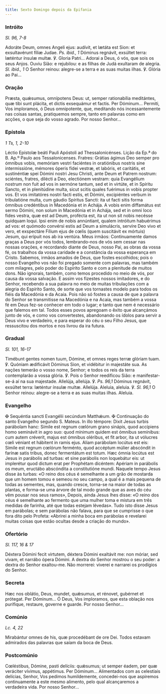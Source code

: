 ```yaml
---
title: Sexto Domingo depois da Epifania
---
```


### Intróito

<em>Sl. 96, 7-8</em>

<div class="side-by-side not-content">
  <span>
    Adoráte Deum, omnes Angeli ejus: audívit, et lætáta est Sion: et
    exsultavérunt fíliæ Judae. <em>Ps. ibid., 1</em> Dóminus regnávit, exsúltet
    terra: læténtur ínsulæ multæ. ℣. Gloria Patri...
  </span>
  <span>
    Adorai a Deus, ó vós, que sois os seus Anjos. Ouviu Sião: e rejubilou: e as
    filhas de Judá exultaram de alegria. <em>Sl. ibid., 1</em> O Senhor reinou:
    alegre-se a terra e as suas muitas ilhas. ℣. Glória ao Pai...
  </span>
</div>

### Oração

<div class="side-by-side not-content">
  <span>
    Præsta, quǽsumus, omnípotens Deus: ut, semper rationabília meditántes, quæ
    tibi sunt plácita, et dictis exsequámur et factis. Per Dóminum...
  </span>
  <span>
    Permiti, Vos imploramos, ó Deus omnipotente, que, meditando nós
    incessantemente nas coisas santas, pratiquemos sempre, tanto em palavras
    como em acções, o que seja do vosso agrado. Por nosso Senhor...
  </span>
</div>

### Epístola

<em>1 Ts, 1, 2-10</em>

<div class="side-by-side not-content">
  <span>Léctio Epístolæ beáti Pauli Apóstoli ad Thessalonicénses.</span>
  <span>Lição da Ep.ª do B. Ap.º Paulo aos Tessalonicenses.</span>
  <span>
    Fratres: Grátias ágimus Deo semper pro ómnibus vobis, memóriam vestri
    faciéntes in oratiónibus nostris sine intermissióne, mémores óperis fídei
    vestræ, et labóris, et caritátis, et sustinéntiæ spei Dómini nostri Jesu
    Christi, ante Deum et Patrem nostrum: sciéntes, fratres, dilécti a Deo,
    electiónem vestram: quia Evangélium nostrum non fuit ad vos in sermóne
    tantum, sed et in virtúte, et in Spíritu Sancto, et in plenitúdine multa,
    sicut scitis quales fuérimus in vobis propter vos. Et vos imitatóres nostri
    facti estis, et Dómini, excipiéntes verbum in tribulatióne multa, cum gáudio
    Spíritus Sancti: ita ut facti sitis forma ómnibus credéntibus in Macedónia
    et in Achája. A vobis enim diffamátus est sermo Dómini, non solum in
    Macedónia et in Achája, sed et in omni loco fides vestra, quæ est ad Deum,
    profécta est, ita ut non sit nobis necésse quidquam loqui. Ipsi enim de
    nobis annúntiant, qualem intróitum habuérimus ad vos: et quómodo convérsi
    estis ad Deum a simulácris, servíre Deo vivo et vero, et exspectáre Fílium
    ejus de cœlis (quem suscitávit ex mórtuis) Jesum, qui erípuit nos ab ira
    ventúra.
  </span>
  <span>
    Meus irmãos: Continuamente damos graças a Deus por vós todos, lembrando-nos
    de vós sem cessar nas nossas orações, e recordando diante de Deus, nosso
    Pai, as obras da vossa fé, os trabalhos da vossa caridade e a constância da
    vossa esperança em Cristo. Sabemos, irmãos amados de Deus, que fostes
    escolhidos; pois o nosso Evangelho vos não foi pregado somente com palavras,
    mas também com milagres, pelo poder do Espírito Santo e com a plenitude de
    muitos dons. Não ignorais, também, como temos procedido no meio de vós, por
    causa da vossa salvação. E assim vos fizestes nossos imitadores, e do
    Senhor, recebendo a sua palavra no meio de muitas tribulações com a alegria
    do Espírito Santo, de sorte que vos tornastes modelo para todos os fiéis da
    Macedónia e da Acaia. Pois não só fostes a causa de que a palavra do Senhor
    se transmitisse na Macedónia e na Acaia, mas também a vossa fé em Deus
    fez-se conhecer em todo o lugar; e tanto que nem é necessário que falemos em
    tal. Todos esses povos apregoam o êxito que alcançámos junto de vós, e como
    vos convertestes, abandonando os ídolos para servir a Deus vivo e
    verdadeiro, e para esperar do céu o seu Filho Jesus, que ressuscitou dos
    mortos e nos livrou da ira futura.
  </span>
</div>

### Gradual

<em>Sl. 101, 16-17</em>

<div class="side-by-side not-content">
  <span>
    Timébunt gentes nomen tuum, Dómine, et omnes reges terræ glóriam tuam. ℣.
    Quóniam ædificávit Dóminus Sion, et vidébitur in majestáte sua.
  </span>
  <span>
    As nações temerão o vosso nome, Senhor; e todos os reis da terra
    contemplarão a vossa glória. ℣. Pois o Senhor reedificou Sião: e
    manifestar-se-á aí na sua majestade.
  </span>
  <span>
    Allelúja, allelúja. ℣. <em>Ps. 96,1</em> Dóminus regnávit, exsúltet terra:
    læténtur ínsulæ multæ. Allelúja.
  </span>
  <span>
    Aleluia, aleluia. ℣. <em>Sl. 96,1</em> O Senhor reinou: alegre-se a terra e
    as suas muitas ilhas. Aleluia.
  </span>
</div>

### Evangelho

<div class="side-by-side not-content">
  <span>
    <span class="text-red-500">✠</span> Sequéntia sancti Evangélii secúndum
    Matthǽum.
  </span>
  <span>
    <span class="text-red-500">✠</span> Continuação do santo Evangelho segundo
    S. Mateus.
  </span>
  <span>
    In illo témpore: Dixit Jesus turbis parábolam hanc: Símile est regnum
    cœlórum grano sinápis, quod accípiens homo seminávit in agro suo: quod
    mínimum quidem est ómnibus semínibus: cum autem créverit, majus est ómnibus
    oléribus, et fit arbor, ita ut vólucres cœli véniant et hábitent in ramis
    ejus. Aliam parábolam locútus est eis: Símile est regnum cœlórum ferménto,
    quod accéptum múlier abscóndit in farínæ satis tribus, donec fermentátum est
    totum. Hæc ómnia locútus est Jesus in parábolis ad turbas: et sine parábolis
    non loquebátur eis: ut implerétur quod dictum erat per Prophétam dicéntem:
    Apériam in parábolis os meum, eructábo abscóndita a constitutióne mundi.
  </span>
  <span>
    Naquele tempo Jesus disse às turbas: «O reino dos céus é semelhante a um
    grão de mostarda que um homem tomou e semeou no seu campo, a qual é a mais
    pequena de todas as sementes, mas, quando cresce, torna-se na maior de todas
    as plantas, e forma-se uma árvore de tal modo grande que as aves do céu vêm
    pousar nos seus ramos», Depois, ainda Jesus lhes disse: «O reino dos céus é
    semelhante ao fermento que uma mulher toma e mistura em três medidas de
    farinha, até que todas estejam lêvedas». Tudo isto disse Jesus em parábolas;
    e sem parábolas não falava, para que se cumprisse o que fora dito pelo
    Profeta: «Abrirei a minha boca em parábolas e revelarei muitas coisas que
    estão ocultas desde a criação do mundo».
  </span>
</div>

### Ofertório

<em>Sl. 117, 16 & 17</em>

<div class="side-by-side not-content">
  <span>
    Déxtera Dómini fecit virtutem, déxtera Dómini exaltávit me: non móriar, sed
    vivam, et narrábo ópera Dómini.
  </span>
  <span>
    A dextra do Senhor mostrou o seu poder: a dextra do Senhor exaltou-me. Não
    morrerei: viverei e narrarei os prodígios do Senhor.
  </span>
</div>

### Secreta

<div class="side-by-side not-content">
  <span>
    Hæc nos oblátio, Deus, mundet, quǽsumus, et rénovet, gubérnet et prótegat.
    Per Dóminum...
  </span>
  <span>
    Ó Deus, Vos imploramos, que esta oblação nos purifique, restaure, governe e
    guarde. Por nosso Senhor...
  </span>
</div>

### Comúnio

<em>Lc. 4, 22</em>

<div class="side-by-side not-content">
  <span>Mirabántur omnes de his, quæ procedébant de ore Dei.</span>
  <span>Todos estavam admirados das palavras que saíam da boca de Deus.</span>
</div>

### Postcomúnio

<div class="side-by-side not-content">
  <span>
    Cœléstibus, Dómine, pasti delíciis: quǽsumus; ut semper éadem, per quæ
    veráciter vívimus, appétimus. Per Dóminum...
  </span>
  <span>
    Alimentados com as celestiais delícias, Senhor, Vos pedimos humildemente,
    concedei-nos que aspiremos continuamente a este mesmo alimento, pelo qual
    alcançaremos a verdadeira vida. Por nosso Senhor...
  </span>
</div>
